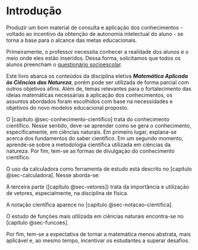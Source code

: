 # Introdução {.unnumbered}

Produzir um bom material de consulta e aplicação dos conhecimentos - voltado ao incentivo da obtenção de autonomia intelectual do aluno - se torna a base para o alcance das metas educacionais.

Primeiramente, o professor necessita conhecer a realidade dos alunos e o meio onde eles estão inseridos. Dessa forma, solicitamos que todos os alunos preencham o [questionário socioescolar](https://docs.google.com/forms/d/e/1FAIpQLSeyOoTUfJSPIde8_FgBNJHsDwf1HO1KIu4X0mRI2MkEHYNCmg/viewform?usp=sf_link).

Este livro abarca os conteúdos da disciplina eletiva ***Matemática Aplicada às Ciências das Natureza***, porém pode ser utilizada de forma parcial com outros objetivos afins. Além de, temas relevantes para o fortalecimento das ideias matemáticas necessárias à aplicação dos conhecimentos, os assuntos abordados foram escolhidos com base na necessidades e objetivos do novo modelos educacional proposto.

O [capítulo @sec-conhecimento-cientifico] trata do conhecimento científico. Nesse sentido, deve-se aprender como se gera o conhecimento, especificamente, em ciências naturais. Em primeiro lugar, explana-se acerca dos fundamentos do saber científico. Em um segundo momento, aprende-se sobre a metodologia científica utilizada em ciências da natureza. Por fim, tem-se as formas de divulgação do conhecimento científico.

O uso da calculadora como ferramenta de estudo está descrito no [capítulo @sec-calculadora]. Nesse aborda-se:

A terceira parte ([capítulo @sec-vetores]) trata da importância e utilização de vetores, especialmente, na disciplina de física.

A notação científica aparece no [capítulo @sec-notacao-cientifica].

O estudo de funções mais utilizada em ciências naturais encontra-se no [capítulo @sec-funcoes].

Por fim, tem-se a expectativa de tornar a matemática menos abstrata, mais aplicável e, ao mesmo tempo, incentivar os estudantes a superar desafios.

